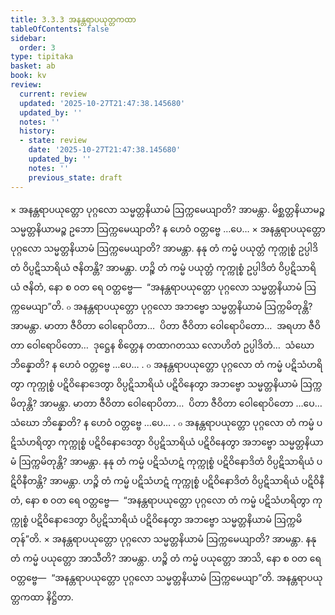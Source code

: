 ```yaml
---
title: 3.3.3 အနန္တရာပယုတ္တကထာ
tableOfContents: false
sidebar:
  order: 3
type: tipitaka
basket: ab
book: kv
review:
  current: review
  updated: '2025-10-27T21:47:38.145680'
  updated_by: ''
  notes: ''
  history:
  - state: review
    date: '2025-10-27T21:47:38.145680'
    updated_by: ''
    notes: ''
    previous_state: draft
---
```



<ReviewStatus review={frontmatter.review} showDetails={true} />

<HypothesisAnnotation frontmatter={frontmatter} />

<DynamicBreadcrumb />

<Division number="660" book="kv" e="ch" v="32" p="347">

<Paragraph number="2150" book="kv">
× အနန္တရာပယုတ္တော ပုဂ္ဂလော သမ္မတ္တနိယာမံ ဩက္ကမေယျာတိ? အာမန္တာ. မိစ္ဆတ္တနိယာမဉ္စ သမ္မတ္တနိယာမဉ္စ ဥဘော ဩက္ကမေယျာတိ? န ဟေဝံ ဝတ္တဗ္ဗေ …ပေ…
</Paragraph>

<Paragraph number="2151" book="kv">
× အနန္တရာပယုတ္တော ပုဂ္ဂလော သမ္မတ္တနိယာမံ ဩက္ကမေယျာတိ? အာမန္တာ. နနု တံ ကမ္မံ ပယုတ္တံ ကုက္ကုစ္စံ ဥပ္ပါဒိတံ ဝိပ္ပဋိသာရိယံ ဇနိတန္တိ? အာမန္တာ. ဟဉ္စိ တံ ကမ္မံ ပယုတ္တံ ကုက္ကုစ္စံ ဥပ္ပါဒိတံ ဝိပ္ပဋိသာရိယံ ဇနိတံ, နော စ ဝတ ရေ ဝတ္တဗ္ဗေ—  “အနန္တရာပယုတ္တော ပုဂ္ဂလော သမ္မတ္တနိယာမံ ဩက္ကမေယျာ”တိ.
</Paragraph>

</Division>
<Division number="661" book="kv" e="ch" v="32" p="347">

<Paragraph number="2152" book="kv">
๐ အနန္တရာပယုတ္တော ပုဂ္ဂလော အဘဗ္ဗော သမ္မတ္တနိယာမံ ဩက္ကမိတုန္တိ? အာမန္တာ. မာတာ ဇီဝိတာ ဝေါရောပိတာ…  ပိတာ ဇီဝိတာ ဝေါရောပိတော…  အရဟာ ဇီဝိတာ ဝေါရောပိတော…  ဒုဋ္ဌေန စိတ္တေန တထာဂတဿ လောဟိတံ ဥပ္ပါဒိတံ…  သံဃော ဘိန္နောတိ? န ဟေဝံ ဝတ္တဗ္ဗေ …ပေ… .
</Paragraph>

<Paragraph number="2153" book="kv">
๐ အနန္တရာပယုတ္တော ပုဂ္ဂလော တံ ကမ္မံ ပဋိသံဟရိတွာ ကုက္ကုစ္စံ ပဋိဝိနောဒေတွာ ဝိပ္ပဋိသာရိယံ ပဋိဝိနေတွာ အဘဗ္ဗော သမ္မတ္တနိယာမံ ဩက္ကမိတုန္တိ? အာမန္တာ. မာတာ ဇီဝိတာ ဝေါရောပိတာ…  ပိတာ ဇီဝိတာ ဝေါရောပိတော …ပေ…  သံဃော ဘိန္နောတိ? န ဟေဝံ ဝတ္တဗ္ဗေ …ပေ… .
</Paragraph>

<Paragraph number="2154" book="kv">
๐ အနန္တရာပယုတ္တော ပုဂ္ဂလော တံ ကမ္မံ ပဋိသံဟရိတွာ ကုက္ကုစ္စံ ပဋိဝိနောဒေတွာ ဝိပ္ပဋိသာရိယံ ပဋိဝိနေတွာ အဘဗ္ဗော သမ္မတ္တနိယာမံ ဩက္ကမိတုန္တိ? အာမန္တာ. နနု တံ ကမ္မံ ပဋိသံဟဋံ ကုက္ကုစ္စံ ပဋိဝိနောဒိတံ ဝိပ္ပဋိသာရိယံ ပဋိဝိနီတန္တိ? အာမန္တာ. ဟဉ္စိ တံ ကမ္မံ ပဋိသံဟဋံ ကုက္ကုစ္စံ ပဋိဝိနောဒိတံ ဝိပ္ပဋိသာရိယံ ပဋိဝိနီတံ, နော စ ဝတ ရေ ဝတ္တဗ္ဗေ—  “အနန္တရာပယုတ္တော ပုဂ္ဂလော တံ ကမ္မံ ပဋိသံဟရိတွာ ကုက္ကုစ္စံ ပဋိဝိနောဒေတွာ ဝိပ္ပဋိသာရိယံ ပဋိဝိနေတွာ အဘဗ္ဗော သမ္မတ္တနိယာမံ ဩက္ကမိတုန်”တိ.
</Paragraph>

</Division>
<Division number="662" book="kv" e="ch" v="32" p="348">

<Paragraph number="2155" book="kv">
× အနန္တရာပယုတ္တော ပုဂ္ဂလော သမ္မတ္တနိယာမံ ဩက္ကမေယျာတိ? အာမန္တာ. နနု တံ ကမ္မံ ပယုတ္တော အာသီတိ? အာမန္တာ. ဟဉ္စိ တံ ကမ္မံ ပယုတ္တော အာသိ, နော စ ဝတ ရေ ဝတ္တဗ္ဗေ—  “အနန္တရာပယုတ္တော ပုဂ္ဂလော သမ္မတ္တနိယာမံ ဩက္ကမေယျာ”တိ.

</Paragraph>
</Division>

<Paragraph number="2156" type="center" book="kv">
အနန္တရာပယုတ္တကထာ နိဋ္ဌိတာ.
</Paragraph>